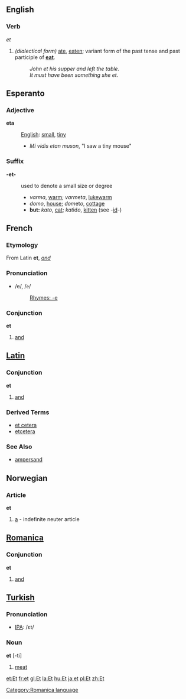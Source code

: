 ==English==
===Verb===
''et''

# ''(dialectical form)'' [[ate]], [[eaten]]; variant form of the past tense and past participle of '''[[eat]]'''.
#: ''John et his supper and left the table.''
#: ''It must have been something she et.''


==Esperanto==
===Adjective===

'''eta'''

:[[English]]: [[small]], [[tiny]]
:*''Mi vidis etan muson'', "I saw a tiny mouse"

===Suffix===
'''-et-'''

: used to denote a small size or degree
:* ''varma'', [[warm]]; ''varm''et''a'', [[lukewarm]]
:* ''domo'', [[house]]; ''dom''et''o'', [[cottage]]
:* '''but:''' ''kato'', [[cat]]; ''kat''id''o'', [[kitten]] (see -[[id]]-)

==French== 
===Etymology===
From Latin '''et''', ''[[and]]''

===Pronunciation===
*/e/, /<tt>e</tt>/
*:[[Rhymes:French:-e|Rhymes: -e]]

=== Conjunction ===
'''et'''

# [[and]]

==[[Latin]]==
===Conjunction===
'''et'''

# [[and]]

===Derived Terms===

*[[et cetera]]
*[[etcetera]]

===See Also===
*[[ampersand]]

==Norwegian==
=== Article ===
'''et'''

# [[a]] - indefinite neuter article

==[[Romanica]]==
[[Category:Romanica language]]
===Conjunction===
'''et'''

# [[and]]

==[[Turkish]]==

=== Pronunciation ===
*[[w:IPA|IPA]]: /ɛt/

=== Noun ===

'''et''' [-ti]

#[[meat]]

[[et:Et]]
[[fr:et]]
[[gl:Et]]
[[la:Et]]
[[hu:Et]]
[[ja:et]]
[[pl:Et]]
[[zh:Et]]